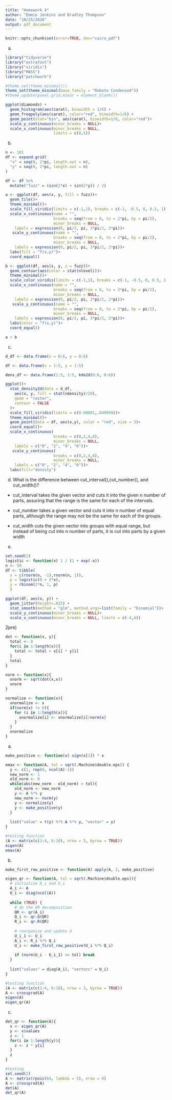 ```yaml
---
title: "Homework 4"
author: "Emmie Jenkins and Bradley Thompson"
date: "10/25/2020"
output: pdf_document
---
```


```r
knitr::opts_chunk$set(error=TRUE, dev="cairo_pdf")
```


a)
```r
library("tidyverse")
library("extrafont")
library("viridis")
library("MASS")
library("patchwork")

#theme_set(theme_minimal())
theme_set(theme_minimal(base_family = "Roboto Condensed"))
#theme_update(panel.grid.minor = element_blank())

ggplot(diamonds) +
  geom_histogram(aes(carat), binwidth = 1/6) +
  geom_freqpoly(aes(carat), color="red", binwidth=1/6) +
  geom_point(stat="bin", aes(carat), binwidth=1/6, color="red")+
  scale_y_continuous(minor_breaks = NULL)+
  scale_x_continuous(minor_breaks = NULL,
                     limits = c(0,5))


```

b)
```r
n <- 101
df <- expand.grid(
  "x" = seq(0, 2*pi, length.out = n), 
  "y" = seq(0, 2*pi, length.out = n)
)

df <- df %>% 
  mutate("fuzz" = (sin(2*x) + sin(2*y)) / 2)

a <- ggplot(df, aes(x, y, fill = fuzz))+
  geom_tile()+
  theme_minimal()+
  scale_fill_viridis(limits = c(-1,1), breaks = c(-1, -0.5, 0, 0.5, 1))+
  scale_x_continuous(name = "",
                     breaks = seq(from = 0, to = 2*pi, by = pi/2),
                     minor_breaks = NULL,
    labels = expression(0, pi/2, pi, 3*pi/2, 2*pi))+
   scale_y_continuous(name = "",
                     breaks = seq(from = 0, to = 2*pi, by = pi/2),
                     minor_breaks = NULL,
    labels = expression(0, pi/2, pi, 3*pi/2, 2*pi))+
  labs(fill = "f(x,y)")+
  coord_equal()

b <- ggplot(df, aes(x, y, z = fuzz))+
  geom_contour(aes(color = stat(nlevel)))+
  theme_minimal()+
  scale_color_viridis(limits = c(-1,1), breaks = c(-1, -0.5, 0, 0.5, 1))+
  scale_x_continuous(name = "",
                     breaks = seq(from = 0, to = 2*pi, by = pi/2),
                     minor_breaks = NULL,
    labels = expression(0, pi/2, pi, 3*pi/2, 2*pi))+
   scale_y_continuous(name = "",
                     breaks = seq(from = 0, to = 2*pi, by = pi/2),
                     minor_breaks = NULL,
    labels = expression(0, pi/2, pi, 3*pi/2, 2*pi))+
  labs(color = "f(x,y)")+
  coord_equal()

a + b
```


c)
```r

d_df <- data.frame(x = 0:6, y = 0:6)

df <- data.frame(x = 1:5, y = 1:5)

dens_df <- data.frame(1:5, 1:5, kde2d(0:6, 0:6)) 

ggplot()+
  stat_density2d(data = d_df,
    aes(x, y, fill = stat(ndensity)/20),
    geom = "raster", 
    contour = FALSE
  )+
  scale_fill_viridis(limits = c(0.00001,.049999))+
  theme_minimal()+
  geom_point(data = df, aes(x,y), color = "red", size = 3)+
  coord_equal()+
  scale_x_continuous(
                     breaks = c(0,2,4,6),
                     minor_breaks = NULL,
    labels = c("0", "2", "4", "6"))+
   scale_y_continuous(
                     breaks = c(0,2,4,6),
                     minor_breaks = NULL,
    labels = c("0", "2", "4", "6"))+
  labs(fill="density")
```


d)
What  is  the  difference  between cut_interval(),cut_number(),  and cut_width()?

- cut_interval takes the given vector and cuts it into the given n number of parts, assuring that the range is the same for each of the intervals.

- cut_number takes a given vector and cuts it into n number of equal parts, although the range may not be the same for each of the groups.

- cut_width cuts the given vector into groups with equal range, but instead of being cut into n number of parts, it is cut into parts by a given width

e)
```r
set.seed(2)
logistic <- function(x) 1 / (1 + exp(-x))
n <- 50
df <- tibble(
  x = c(rnorm(n, -1),rnorm(n, 1)),
  p = logistic(0 + 2*x),
  y = rbinom(2*n, 1, p)
  )

ggplot(df, aes(x, y)) +
  geom_jitter(height=.025) + 
  stat_smooth(method = "glm", method.args=list(family = "binomial"))+
  scale_y_continuous(minor_breaks = NULL)+
  scale_x_continuous(minor_breaks = NULL, limits = c(-4,4))
```


2pre)
```r
dot <- function(x, y){
  total <- 0
  for(i in 1:length(x)){
    total <- total + x[i] * y[i]
  }
  total
}

norm <- function(x){
  xnorm <- sqrt(dot(x,x))
  xnorm
}

normalize <- function(x){
  xnormalize <- x
  if(norm(x) != 0){
    for (i in 1:length(x)){
      xnormalize[i] <- xnormalize[i]/norm(x)
    }
  }
  xnormalize
}
```

a)
```r
make_positive <- function(x) sign(x[1]) * x

emax <- function(A, tol = sqrt(.Machine$double.eps)) {
  y <- c(1, rep(0, ncol(A)-1))
  new_norm <- 1
  old_norm <- 0
  while(abs(new_norm - old_norm) > tol){
    old_norm <- new_norm
    y <- A %*% y
    new_norm <- norm(y)
    y <- normalize(y)
    y <- make_positive(y)
  }
  
  list("value" = t(y) %*% A %*% y, "vector" = y)
}

#testing function
(A <- matrix(c(1:4, 6:10), nrow = 3, byrow = TRUE))
eigen(A)
emax(A)
```

b)
```r
make_first_row_positive <- function(A) apply(A, 2, make_positive)

eigen_qr <- function(A, tol = sqrt(.Machine$double.eps)){
  # initialize A_i and U_i
  A_i <- A
  U_i <- diag(ncol(A))
  
  while (TRUE) {
    # do the QR decomposition
    QR <- qr(A_i)
    Q_i <- qr.Q(QR)
    R_i <- qr.R(QR)
    
    # reorganize and update U
    U_i_1 <- U_i
    A_i <- R_i %*% Q_i
    U_i <- make_first_row_positive(U_i %*% Q_i)
  
    if (norm(U_i - U_i_1) <= tol) break
  }
  
  list("values" = diag(A_i), "vectors" = U_i)
}

#testing function
(A <- matrix(c(1:4, 6:10), nrow = 3, byrow = TRUE))
A <- crossprod(A)
eigen(A)
eigen_qr(A)
```

c)
```r
det_qr <- function(A){
  x <- eigen_qr(A)
  y <- x$values
  z <- 1
  for(i in 1:length(y)){
    z <- z * y[i]
  }
  z
}

#testing
set.seed(2)
A <- matrix(rpois(64, lambda = 5), nrow = 8)
A <- crossprod(A)
det(A)
det_qr(A)
```




